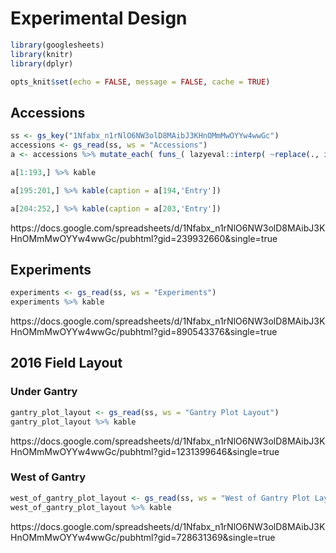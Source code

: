 # Experimental Design


```r
library(googlesheets)
library(knitr)
library(dplyr)

opts_knit$set(echo = FALSE, message = FALSE, cache = TRUE)

```
## Accessions

```r
ss <- gs_key("1Nfabx_n1rNlO6NW3olD8MAibJ3KHnOMmMwOYYw4wwGc")
accessions <- gs_read(ss, ws = "Accessions")
a <- accessions %>% mutate_each( funs_( lazyeval::interp( ~replace(., is.na(.), "") ) ) ) %>% select(Entry, Code, Source,  Pedigree, Pedigree2)  

a[1:193,] %>% kable

a[195:201,] %>% kable(caption = a[194,'Entry'])

a[204:252,] %>% kable(caption = a[203,'Entry'])

```

https://docs.google.com/spreadsheets/d/1Nfabx_n1rNlO6NW3olD8MAibJ3KHnOMmMwOYYw4wwGc/pubhtml?gid=239932660&amp;single=true

## Experiments

```r
experiments <- gs_read(ss, ws = "Experiments")
experiments %>% kable 
```

https://docs.google.com/spreadsheets/d/1Nfabx_n1rNlO6NW3olD8MAibJ3KHnOMmMwOYYw4wwGc/pubhtml?gid=890543376&amp;single=true

## 2016 Field Layout 

### Under Gantry

```r
gantry_plot_layout <- gs_read(ss, ws = "Gantry Plot Layout")
gantry_plot_layout %>% kable 
```

https://docs.google.com/spreadsheets/d/1Nfabx_n1rNlO6NW3olD8MAibJ3KHnOMmMwOYYw4wwGc/pubhtml?gid=1231399646&amp;single=true

### West of Gantry 

```r
west_of_gantry_plot_layout <- gs_read(ss, ws = "West of Gantry Plot Layout")
west_of_gantry_plot_layout %>% kable 
```

https://docs.google.com/spreadsheets/d/1Nfabx_n1rNlO6NW3olD8MAibJ3KHnOMmMwOYYw4wwGc/pubhtml?gid=728631369&amp;single=true

